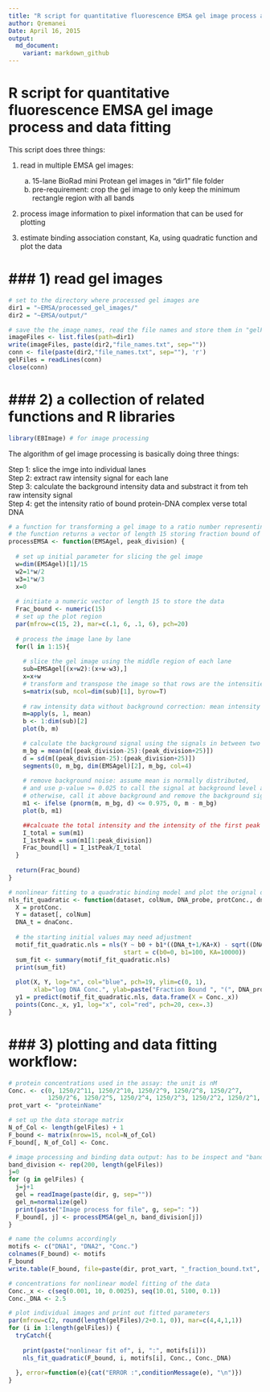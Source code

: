```yaml
---
title: "R script for quantitative fluorescence EMSA gel image process and data fitting"
author: Qremanei
Date: April 16, 2015
output:
  md_document:
    variant: markdown_github
---
```


R script for quantitative fluorescence EMSA gel image process and data fitting 
==============================================================================================

This script does three things:

1) read in multiple EMSA gel images:  
    a. 15-lane BioRad mini Protean gel images in "dir1" file folder  
    b. pre-requirement: crop the gel image to only keep the minimum rectangle region with all bands  

2) process image information to pixel information that can be used for plotting  

3) estimate binding association constant, Ka, using quadratic function and plot the data  

### 1) read gel images
===========================================================================

```r
# set to the directory where processed gel images are
dir1 = "~EMSA/processed_gel_images/"
dir2 = "~EMSA/output/"
```


```r
# save the the image names, read the file names and store them in "gelFiles"
imageFiles <- list.files(path=dir1)
write(imageFiles, paste(dir2,"file_names.txt", sep=""))
conn <- file(paste(dir2,"file_names.txt", sep=""), 'r')
gelFiles = readLines(conn)
close(conn)
```

### 2) a collection of related functions and R libraries
===========================================================================

```r
library(EBImage) # for image processing
```


The algorithm of gel image processing is basically doing three things:  

  Step 1: slice the imge into individual lanes  
  Step 2: extract raw intensity signal for each lane  
  Step 3: calculate the background intensity data and substract it from teh raw intensity signal  
  Step 4: get the intensity ratio of bound protein-DNA complex verse total DNA  


```r
# a function for transforming a gel image to a ratio number representing fraction bound
# the function returns a vector of length 15 storing fraction bound of each lane
processEMSA <- function(EMSAgel, peak_division) {
  
  # set up initial parameter for slicing the gel image
  w=dim(EMSAgel)[1]/15
  w2=1*w/2
  w3=1*w/3
  x=0
  
  # initiate a numeric vector of length 15 to store the data
  Frac_bound <- numeric(15)
  # set up the plot region
  par(mfrow=c(15, 2), mar=c(.1, 6, .1, 6), pch=20)
  
  # process the image lane by lane
  for(l in 1:15){
   
    # slice the gel image using the middle region of each lane
    sub=EMSAgel[(x+w2):(x+w-w3),]
    x=x+w
    # transform and transpose the image so that rows are the intensities
    s=matrix(sub, ncol=dim(sub)[1], byrow=T)
    
    # raw intensity data without background correction: mean intensity of each row
    m=apply(s, 1, mean)
    b <- 1:dim(sub)[2]
    plot(b, m)

    # calculate the background signal using the signals in between two bands
    m_bg = mean(m[(peak_division-25):(peak_division+25)])
    d = sd(m[(peak_division-25):(peak_division+25)])
    segments(0, m_bg, dim(EMSAgel)[2], m_bg, col=4)
    
    # remove background noise: assume mean is normally distributed,
    # and use p-value >= 0.025 to call the signal at background level and set the level to zero
    # otherwise, call it above background and remove the background signal
    m1 <- ifelse (pnorm(m, m_bg, d) <= 0.975, 0, m - m_bg)
    plot(b, m1)

    ##calcuate the total intensity and the intensity of the first peak
    I_total = sum(m1)
    I_1stPeak = sum(m1[1:peak_division])
    Frac_bound[l] = I_1stPeak/I_total
  }
  
  return(Frac_bound)
}
```


```r
# nonlinear fitting to a quadratic binding model and plot the orignal data
nls_fit_quadratic <- function(dataset, colNum, DNA_probe, protConc., dnaConc.) {
  X = protConc.
  Y = dataset[, colNum]
  DNA_t = dnaConc.
  
  # the starting initial values may need adjustment
  motif_fit_quadratic.nls = nls(Y ~ b0 + b1*((DNA_t+1/KA+X) - sqrt((DNA_t+1/KA+X)^2-4*DNA_t*X))/2*DNA_t,
                                start = c(b0=0, b1=100, KA=10000))
  sum_fit <- summary(motif_fit_quadratic.nls)
  print(sum_fit)
  
  plot(X, Y, log="x", col="blue", pch=19, ylim=c(0, 1),
       xlab="log DNA Conc.", ylab=paste("Fraction Bound ", "(", DNA_probe, ")", sep=""))
  y1 = predict(motif_fit_quadratic.nls, data.frame(X = Conc._x))
  points(Conc._x, y1, log="x", col="red", pch=20, cex=.3)
}
```

### 3) plotting and data fitting workflow:
===========================================================================

```r
# protein concentrations used in the assay: the unit is nM
Conc. <- c(0, 1250/2^11, 1250/2^10, 1250/2^9, 1250/2^8, 1250/2^7, 
           1250/2^6, 1250/2^5, 1250/2^4, 1250/2^3, 1250/2^2, 1250/2^1, 1250, 2500, 5000)
prot_vart <- "proteinName"
```


```r
# set up the data storage matrix
N_of_Col <- length(gelFiles) + 1
F_bound <- matrix(nrow=15, ncol=N_of_Col)
F_bound[, N_of_Col] <- Conc.

# image processing and binding data output: has to be inspect and "band_division" may need adjustment
band_division <- rep(200, length(gelFiles))
j=0
for (g in gelFiles) {
  j=j+1
  gel = readImage(paste(dir, g, sep=""))
  gel_n=normalize(gel)
  print(paste("Image process for file", g, sep=": "))
  F_bound[, j] <- processEMSA(gel_n, band_division[j])
}

# name the columns accordingly
motifs <- c("DNA1", "DNA2", "Conc.")
colnames(F_bound) <- motifs
F_bound
write.table(F_bound, file=paste(dir, prot_vart, "_fraction_bound.txt", sep=""), sep="\t")
```


```r
# concentrations for nonlinear model fitting of the data
Conc._x <- c(seq(0.001, 10, 0.0025), seq(10.01, 5100, 0.1))
Conc._DNA <- 2.5

# plot individual images and print out fitted parameters
par(mfrow=c(2, round(length(gelFiles)/2+0.1, 0)), mar=c(4,4,1,1))
for (i in 1:length(gelFiles)) {
  tryCatch({
    
    print(paste("nonlinear fit of", i, ":", motifs[i]))
    nls_fit_quadratic(F_bound, i, motifs[i], Conc., Conc._DNA)
    
  }, error=function(e){cat("ERROR :",conditionMessage(e), "\n")})
}
```


















